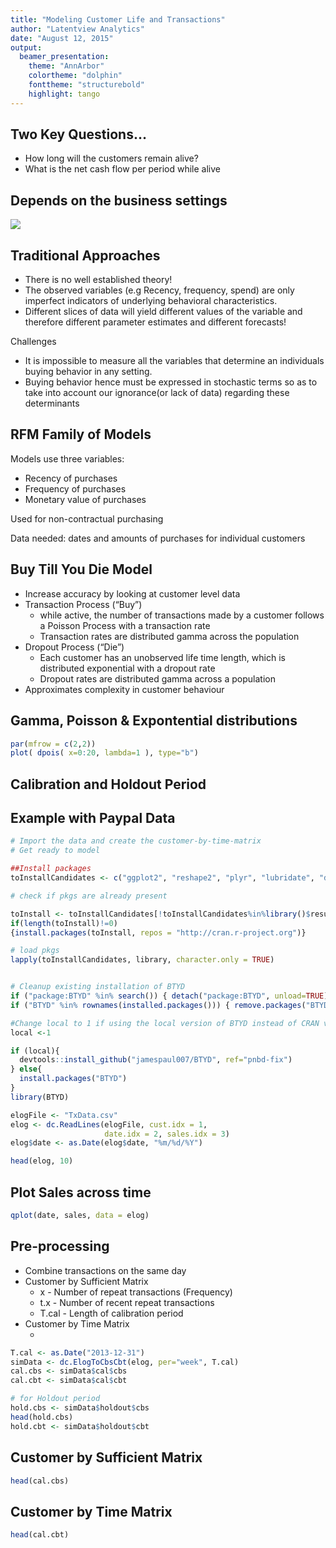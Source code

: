 ```yaml
---
title: "Modeling Customer Life and Transactions"
author: "Latentview Analytics"
date: "August 12, 2015"
output:
  beamer_presentation:
    theme: "AnnArbor"
    colortheme: "dolphin"
    fonttheme: "structurebold"
    highlight: tango
---
```


## Two Key Questions...

- How long will the customers remain alive?
- What is the net cash flow per period while alive

## Depends on the business settings

![](images/CustomerBases.png)


## Traditional Approaches

- There is no well established theory!
- The observed variables (e.g Recency, frequency, spend) are only imperfect indicators of
underlying behavioral characteristics.
- Different slices of data will yield different values of the variable and therefore different parameter estimates and different forecasts!

Challenges

- It is impossible to measure all the variables that determine an individuals buying behavior in any
setting.
- Buying behavior hence must be expressed in stochastic terms so as to take into account our ignorance(or lack
of data) regarding these determinants

## RFM Family of Models

Models use three variables: 

- Recency of purchases 
- Frequency of purchases 
- Monetary value of purchases

Used for non-contractual purchasing

Data needed: dates and amounts of purchases for individual customers


## Buy Till You Die Model

- Increase accuracy by looking at customer level data
- Transaction Process ("Buy")
    + while active, the number of transactions made by a customer follows a Poisson Process with a transaction rate
    + Transaction rates are distributed gamma across the population
- Dropout Process ("Die")
    + Each customer has an unobserved life time length, which is distributed exponential with a dropout rate
    + Dropout rates are distributed gamma across a population
- Approximates complexity in customer behaviour

## Gamma, Poisson & Expontential distributions

```r
par(mfrow = c(2,2))
plot( dpois( x=0:20, lambda=1 ), type="b")

```

## Calibration and Holdout Period


## Example with Paypal Data

```r
# Import the data and create the customer-by-time-matrix
# Get ready to model

##Install packages
toInstallCandidates <- c("ggplot2", "reshape2", "plyr", "lubridate", "devtools", "gsl")

# check if pkgs are already present

toInstall <- toInstallCandidates[!toInstallCandidates%in%library()$results[,1]] 
if(length(toInstall)!=0)
{install.packages(toInstall, repos = "http://cran.r-project.org")}

# load pkgs
lapply(toInstallCandidates, library, character.only = TRUE)


# Cleanup existing installation of BTYD
if ("package:BTYD" %in% search()) { detach("package:BTYD", unload=TRUE) }
if ("BTYD" %in% rownames(installed.packages())) { remove.packages("BTYD") }

#Change local to 1 if using the local version of BTYD instead of CRAN version
local <-1

if (local){
  devtools::install_github("jamespaul007/BTYD", ref="pnbd-fix")
} else{
  install.packages("BTYD")
}
library(BTYD)

elogFile <- "TxData.csv"
elog <- dc.ReadLines(elogFile, cust.idx = 1,
                     date.idx = 2, sales.idx = 3)
elog$date <- as.Date(elog$date, "%m/%d/%Y")
```


```r
head(elog, 10)
```

## Plot Sales across time

```r
qplot(date, sales, data = elog)
```

## Pre-processing

- Combine transactions on the same day
- Customer by Sufficient Matrix
    * x - Number of repeat transactions (Frequency)
    * t.x - Number of recent repeat transactions
    * T.cal - Length of calibration period
- Customer by Time Matrix
    * 

```r
T.cal <- as.Date("2013-12-31")
simData <- dc.ElogToCbsCbt(elog, per="week", T.cal)
cal.cbs <- simData$cal$cbs
cal.cbt <- simData$cal$cbt

# for Holdout period
hold.cbs <- simData$holdout$cbs
head(hold.cbs)
hold.cbt <- simData$holdout$cbt
```

## Customer by Sufficient Matrix

```r
head(cal.cbs)
```

## Customer by Time Matrix

```r
head(cal.cbt)
```


